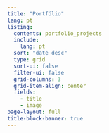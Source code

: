 ```yaml
---
title: "Portfólio"
lang: pt
listing:
  contents: portfolio_projects
  include: 
    lang: pt
  sort: "date desc"
  type: grid
  sort-ui: false
  filter-ui: false
  grid-columns: 3
  grid-item-align: center
  fields: 
    - title
    - image
page-layout: full
title-block-banner: true
---
```

